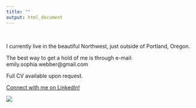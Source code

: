 ```yaml
---
title: ""
output: html_document
---
```


&nbsp;


I currently live in the beautiful Northwest, just outside of Portland, Oregon. 
&nbsp;

The best way to get a hold of me is through e-mail:  emily.sophia.webber@gmail.com
&nbsp;

Full CV available upon request. 
&nbsp;

[Connect with me on LinkedIn!](https://www.linkedin.com/in/emily-webber-1802a180/)
&nbsp;


![](/Users/emilywebber/Documents/website_2025/Website/tableau_dr.jpeg)





<!--html_preserve-->

<link rel="stylesheet" href="style.css" type="text/css" />
<script>
  (function(i,s,o,g,r,a,m){i['GoogleAnalyticsObject']=r;i[r]=i[r]||function(){
  (i[r].q=i[r].q||[]).push(arguments)},i[r].l=1*new Date();a=s.createElement(o),
  m=s.getElementsByTagName(o)[0];a.async=1;a.src=g;m.parentNode.insertBefore(a,m)
  })(window,document,'script','https://www.google-analytics.com/analytics.js','ga');

  ga('create', 'UA-91308049-1', 'auto');
  ga('send', 'pageview');

</script>



<!-- Go to www.addthis.com/dashboard to customize your tools --> <script type="text/javascript" src="//s7.addthis.com/js/300/addthis_widget.js#pubid=ra-589036a8549be1ce"></script>


<!--/html_preserve-->